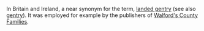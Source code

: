 In Britain and Ireland, a near synonym for the term, [[landed gentry]] (see also [[gentry]]). It was employed for example by the publishers of [[Walford's County Families]].